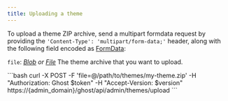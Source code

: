 ```yaml
---
title: Uploading a theme
---
```


To upload a theme ZIP archive, send a multipart formdata request by providing the `'Content-Type': 'multipart/form-data;'` header, along with the following field encoded as [FormData](https://developer.mozilla.org/en-US/Web/API/FormData/FormData):

`file`: *[Blob](https://developer.mozilla.org/en-US/Web/API/Blob) or [File](https://developer.mozilla.org/en-US/Web/API/File)* The theme archive that you want to upload.

<RequestExample>
```bash
curl -X POST -F 'file=@/path/to/themes/my-theme.zip' -H "Authorization: Ghost $token" -H "Accept-Version: $version" https://{admin_domain}/ghost/api/admin/themes/upload
```
</RequestExample>
